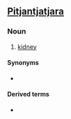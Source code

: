 ==[[Pitjantjatjara]]==
===Noun===
'''{{Unicode|kapuḻpa}}'''

# [[kidney]]

====Synonyms====
*{{Unicode|[[kapuḻ]]}}

====Derived terms====
*{{Unicode|[[kapuḻitja]]}}
